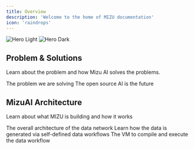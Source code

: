 ```yaml
---
title: Overview
description: 'Welcome to the home of MIZU documentation'
icon: 'raindrops'
---
```


<img
  className="block dark:hidden"
  src="/images/hero-light.svg"
  alt="Hero Light"
/>
<img
  className="hidden dark:block"
  src="/images/hero-dark.svg"
  alt="Hero Dark"
/>

## Problem & Solutions

Learn about the problem and how Mizu AI solves the problems.

<CardGroup cols={2}>
  <Card
    title="Why MIZU"
    icon="seal-question"
    href="/introduction/whyus"
  >
    The problem we are solving
  </Card>
  <Card
    title="Mission & Vision"
    icon="bullseye"
    href="/introduction/mission-vision"
  >
    The open source AI is the future
  </Card>
</CardGroup>

## MizuAI Architecture

Learn about what MIZU is building and how it works

<CardGroup cols={3}>
  <Card
    title="Data Network"
    icon="chart-network"
    href="/architecture/data-network"
  >
    The overall architecture of the data network
  </Card>
  <Card
    title="Data Workflow"
    icon="arrow-progress"
    href="/architecture/data-workflow"
  >
    Learn how the data is generated via self-defined data workflows
  </Card>
  <Card
    title="Data VM"
    icon="server"
    href="/architecture/data-vm"
  >
    The VM to compile and execute the data workflow
  </Card>
</CardGroup>

